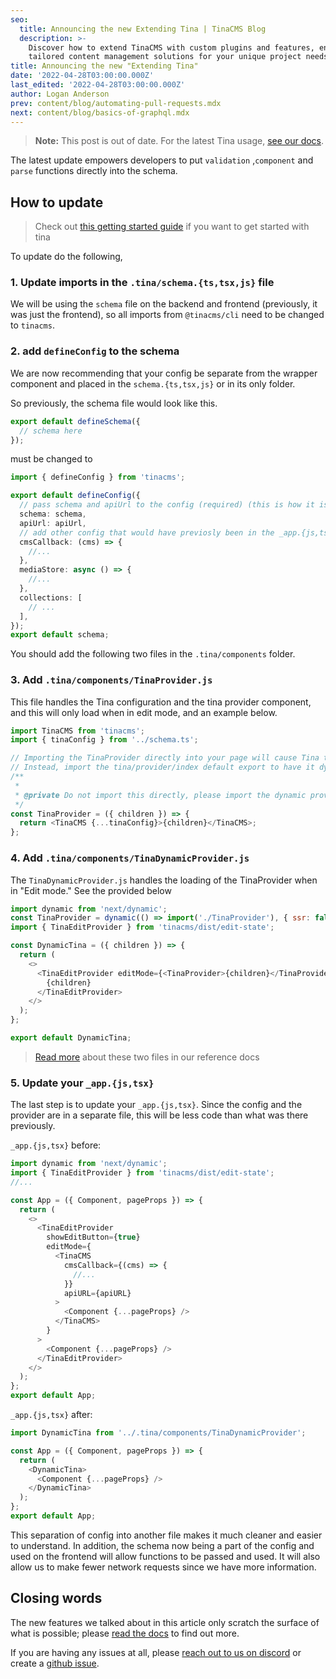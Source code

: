 ```yaml
---
seo:
  title: Announcing the new Extending Tina | TinaCMS Blog
  description: >-
    Discover how to extend TinaCMS with custom plugins and features, enabling
    tailored content management solutions for your unique project needs.
title: Announcing the new "Extending Tina"
date: '2022-04-28T03:00:00.000Z'
last_edited: '2022-04-28T03:00:00.000Z'
author: Logan Anderson
prev: content/blog/automating-pull-requests.mdx
next: content/blog/basics-of-graphql.mdx
---
```


> **Note:** This post is out of date. For the latest Tina usage, [see our docs](/docs).

The latest update empowers developers to put `validation` ,`component` and `parse` functions directly into the schema.

## How to update

> Check out [this getting started guide](/docs/setup-overview/) if you want to get started with tina

To update do the following,

### 1. Update imports in the `.tina/schema.{ts,tsx,js}` file

We will be using the `schema` file on the backend and frontend (previously, it was just the frontend), so all imports from `@tinacms/cli` need to be changed to `tinacms`.

### 2. add `defineConfig` to the schema

We are now recommending that your config be separate from the wrapper component and placed in the `schema.{ts,tsx,js}` or in its only folder.

So previously, the schema file would look like this.

```ts
export default defineSchema({
  // schema here
});
```

must be changed to

```ts
import { defineConfig } from 'tinacms';

export default defineConfig({
  // pass schema and apiUrl to the config (required) (this is how it is passed to the fronend)
  schema: schema,
  apiUrl: apiUrl,
  // add other config that would have previosly been in the _app.{js,tsx} file in the <TinaCMS> component.
  cmsCallback: (cms) => {
    //...
  },
  mediaStore: async () => {
    //...
  },
  collections: [
    // ...
  ],
});
export default schema;
```

You should add the following two files in the `.tina/components` folder.

### 3. Add `.tina/components/TinaProvider.js`

This file handles the Tina configuration and the tina provider component, and this will only load when in edit mode, and an example below.

```js
import TinaCMS from 'tinacms';
import { tinaConfig } from '../schema.ts';

// Importing the TinaProvider directly into your page will cause Tina to be added to the production bundle.
// Instead, import the tina/provider/index default export to have it dynamically imported in edit-mode
/**
 *
 * @private Do not import this directly, please import the dynamic provider instead
 */
const TinaProvider = ({ children }) => {
  return <TinaCMS {...tinaConfig}>{children}</TinaCMS>;
};
```

### 4. Add `.tina/components/TinaDynamicProvider.js`

The `TinaDynamicProvider.js` handles the loading of the TinaProvider when in "Edit mode." See the provided below

```js
import dynamic from 'next/dynamic';
const TinaProvider = dynamic(() => import('./TinaProvider'), { ssr: false });
import { TinaEditProvider } from 'tinacms/dist/edit-state';

const DynamicTina = ({ children }) => {
  return (
    <>
      <TinaEditProvider editMode={<TinaProvider>{children}</TinaProvider>}>
        {children}
      </TinaEditProvider>
    </>
  );
};

export default DynamicTina;
```

> [Read more](/docs/tina-folder/overview/#tinadynamicproviderjs) about these two files in our reference docs

### 5. Update your `_app.{js,tsx}`

The last step is to update your `_app.{js,tsx}`. Since the config and the provider are in a separate file, this will be less code than what was there previously.

`_app.{js,tsx}` before:

```js
import dynamic from 'next/dynamic';
import { TinaEditProvider } from 'tinacms/dist/edit-state';
//...

const App = ({ Component, pageProps }) => {
  return (
    <>
      <TinaEditProvider
        showEditButton={true}
        editMode={
          <TinaCMS
            cmsCallback={(cms) => {
              //...
            }}
            apiURL={apiURL}
          >
            <Component {...pageProps} />
          </TinaCMS>
        }
      >
        <Component {...pageProps} />
      </TinaEditProvider>
    </>
  );
};
export default App;
```

`_app.{js,tsx}` after:

```js
import DynamicTina from '../.tina/components/TinaDynamicProvider';

const App = ({ Component, pageProps }) => {
  return (
    <DynamicTina>
      <Component {...pageProps} />
    </DynamicTina>
  );
};
export default App;
```

This separation of config into another file makes it much cleaner and easier to understand. In addition, the schema now being a part of the config and used on the frontend will allow functions to be passed and used. It will also allow us to make fewer network requests since we have more information.

## Closing words

The new features we talked about in this article only scratch the surface of what is possible; please [read the docs](/docs/) to find out more.

If you are having any issues at all, please [reach out to us on discord](https://discord.com/invite/zumN63Ybpf) or create a [github issue](https://github.com/tinacms/tinacms/issues/new/choose).

